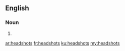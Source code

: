 ==English==

===Noun===
{{head|en|plural}}

# {{plural of|headshot|lang=en}}

[[ar:headshots]]
[[fr:headshots]]
[[ku:headshots]]
[[my:headshots]]